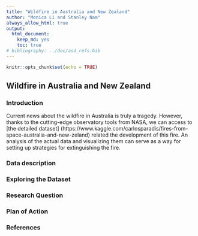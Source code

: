 ```yaml
---
title: "Wildfire in Australia and New Zealand"
author: "Monica Li and Stanley Nam"
always_allow_html: true
output: 
  html_document:
    keep_md: yes
    toc: true
# bibliography: ../doc/asd_refs.bib
---
```




```r
knitr::opts_chunk$set(echo = TRUE)
```

## Wildfire in Australia and New Zealand

### Introduction

Current news about the wildfire in Australia is truly a tragedy. However, thanks to the cutting-edge observatory tools from NASA, we can access to [the detailed dataset] (https://www.kaggle.com/carlosparadis/fires-from-space-australia-and-new-zeland) related the development of this fire. An analysis of the actual data and visualizing them can serve as a way for setting up strategies for extinguishing the fire. 

### Data description

### Exploring the Dataset

### Research Question

### Plan of Action

### References